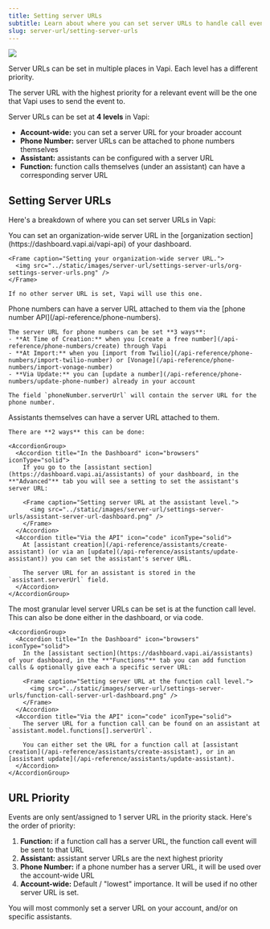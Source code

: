 ```yaml
---
title: Setting server URLs
subtitle: Learn about where you can set server URLs to handle call events.
slug: server-url/setting-server-urls
---
```



<Frame caption="Server URLs can be set at multiple levels in Vapi.">
  <img src="../static/images/server-url/settings-server-urls/server-url-priority.png" />
</Frame>

Server URLs can be set in multiple places in Vapi. Each level has a different priority.

The server URL with the highest priority for a relevant event will be the one that Vapi uses to send the event to.

Server URLs can be set at **4 levels** in Vapi:

- **Account-wide:** you can set a server URL for your broader account
- **Phone Number:** server URLs can be attached to phone numbers themselves
- **Assistant:** assistants can be configured with a server URL
- **Function:** function calls themselves (under an assistant) can have a corresponding server URL

## Setting Server URLs

Here's a breakdown of where you can set server URLs in Vapi:

<AccordionGroup>
  <Accordion title="Organization" icon="table-columns" iconType="solid">
    You can set an organization-wide server URL in the [organization section](https://dashboard.vapi.ai/vapi-api) of your dashboard.

    <Frame caption="Setting your organization-wide server URL.">
      <img src="../static/images/server-url/settings-server-urls/org-settings-server-urls.png" />
    </Frame>

    If no other server URL is set, Vapi will use this one.

  </Accordion>
  <Accordion title="Phone Number" icon="phone-volume" iconType="solid">
    Phone numbers can have a server URL attached to them via the [phone number API](/api-reference/phone-numbers).

    The server URL for phone numbers can be set **3 ways**:
    - **At Time of Creation:** when you [create a free number](/api-reference/phone-numbers/create) through Vapi
    - **At Import:** when you [import from Twilio](/api-reference/phone-numbers/import-twilio-number) or [Vonage](/api-reference/phone-numbers/import-vonage-number)
    - **Via Update:** you can [update a number](/api-reference/phone-numbers/update-phone-number) already in your account

    The field `phoneNumber.serverUrl` will contain the server URL for the phone number.

  </Accordion>
  <Accordion title="Assistant" icon="robot" iconType="solid">
    Assistants themselves can have a server URL attached to them.
    
    There are **2 ways** this can be done:

    <AccordionGroup>
      <Accordion title="In the Dashboard" icon="browsers" iconType="solid">
        If you go to the [assistant section](https://dashboard.vapi.ai/assistants) of your dashboard, in the **"Advanced"** tab you will see a setting to set the assistant's server URL:

        <Frame caption="Setting server URL at the assistant level.">
          <img src="../static/images/server-url/settings-server-urls/assistant-server-url-dashboard.png" />
        </Frame>
      </Accordion>
      <Accordion title="Via the API" icon="code" iconType="solid">
        At [assistant creation](/api-reference/assistants/create-assistant) (or via an [update](/api-reference/assistants/update-assistant)) you can set the assistant's server URL.

        The server URL for an assistant is stored in the `assistant.serverUrl` field.
      </Accordion>
    </AccordionGroup>

  </Accordion>
  <Accordion title="Function Call" icon="function" iconType="solid">
    The most granular level server URLs can be set is at the function call level. This can also be done either in the dashboard, or via code.

    <AccordionGroup>
      <Accordion title="In the Dashboard" icon="browsers" iconType="solid">
        In the [assistant section](https://dashboard.vapi.ai/assistants) of your dashboard, in the **"Functions"** tab you can add function calls & optionally give each a specific server URL:

        <Frame caption="Setting server URL at the function call level.">
          <img src="../static/images/server-url/settings-server-urls/function-call-server-url-dashboard.png" />
        </Frame>
      </Accordion>
      <Accordion title="Via the API" icon="code" iconType="solid">
        The server URL for a function call can be found on an assistant at `assistant.model.functions[].serverUrl`.

        You can either set the URL for a function call at [assistant creation](/api-reference/assistants/create-assistant), or in an [assistant update](/api-reference/assistants/update-assistant).
      </Accordion>
    </AccordionGroup>

  </Accordion>
</AccordionGroup>

## URL Priority

Events are only sent/assigned to 1 server URL in the priority stack. Here's the order of priority:

1. **Function:** if a function call has a server URL, the function call event will be sent to that URL
2. **Assistant:** assistant server URLs are the next highest priority
3. **Phone Number:** if a phone number has a server URL, it will be used over the account-wide URL
4. **Account-wide:** Default / "lowest" importance. It will be used if no other server URL is set.

You will most commonly set a server URL on your account, and/or on specific assistants.
